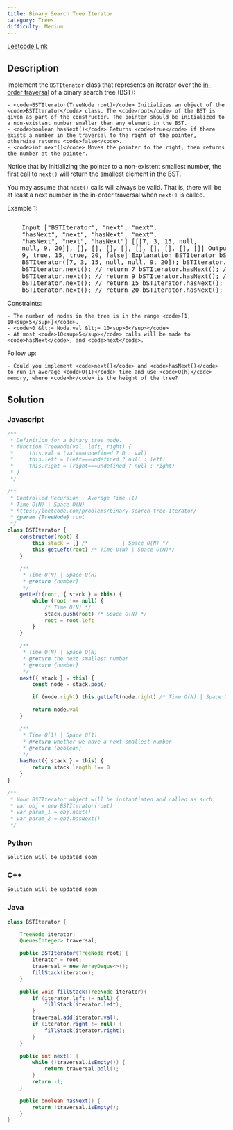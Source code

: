 ```yaml
---
title: Binary Search Tree Iterator
category: Trees
difficulty: Medium
---
```


<Callout>

[Leetcode Link](https://leetcode.com/problems/binary-search-tree-iterator)

</Callout>

## Description

Implement the <code>BSTIterator</code> class that represents an iterator over the <a href="https://en.wikipedia.org/wiki/Tree_traversal#In-order_(LNR)" target="_blank">in-order traversal</a> of a binary search tree (BST):

    - <code>BSTIterator(TreeNode root)</code> Initializes an object of the <code>BSTIterator</code> class. The <code>root</code> of the BST is given as part of the constructor. The pointer should be initialized to a non-existent number smaller than any element in the BST.
    - <code>boolean hasNext()</code> Returns <code>true</code> if there exists a number in the traversal to the right of the pointer, otherwise returns <code>false</code>.
    - <code>int next()</code> Moves the pointer to the right, then returns the number at the pointer.

Notice that by initializing the pointer to a non-existent smallest number, the first call to <code>next()</code> will return the smallest element in the BST.

You may assume that <code>next()</code> calls will always be valid. That is, there will be at least a next number in the in-order traversal when <code>next()</code> is called.

Example 1:

<Image
	alt=""
	src="https://assets.leetcode.com/uploads/2018/12/25/bst-tree.png"
	width={189}
	height={178}
/>
<br />

<pre className="overflow-x-auto">
	Input [&quot;BSTIterator&quot;, &quot;next&quot;, &quot;next&quot;,
	&quot;hasNext&quot;, &quot;next&quot;, &quot;hasNext&quot;, &quot;next&quot;,
	&quot;hasNext&quot;, &quot;next&quot;, &quot;hasNext&quot;] [[[7, 3, 15, null,
	null, 9, 20]], [], [], [], [], [], [], [], [], []] Output [null, 3, 7, true,
	9, true, 15, true, 20, false] Explanation BSTIterator bSTIterator = new
	BSTIterator([7, 3, 15, null, null, 9, 20]); bSTIterator.next(); // return 3
	bSTIterator.next(); // return 7 bSTIterator.hasNext(); // return True
	bSTIterator.next(); // return 9 bSTIterator.hasNext(); // return True
	bSTIterator.next(); // return 15 bSTIterator.hasNext(); // return True
	bSTIterator.next(); // return 20 bSTIterator.hasNext(); // return False
</pre>

Constraints:

    - The number of nodes in the tree is in the range <code>[1, 10<sup>5</sup>]</code>.
    - <code>0 &lt;= Node.val &lt;= 10<sup>6</sup></code>
    - At most <code>10<sup>5</sup></code> calls will be made to <code>hasNext</code>, and <code>next</code>.

Follow up:

    - Could you implement <code>next()</code> and <code>hasNext()</code> to run in average <code>O(1)</code> time and use <code>O(h)</code> memory, where <code>h</code> is the height of the tree?

## Solution

### Javascript

```javascript
/**
 * Definition for a binary tree node.
 * function TreeNode(val, left, right) {
 *     this.val = (val===undefined ? 0 : val)
 *     this.left = (left===undefined ? null : left)
 *     this.right = (right===undefined ? null : right)
 * }
 */

/**
 * Controlled Recursion - Average Time (1)
 * Time O(N) | Space O(N)
 * https://leetcode.com/problems/binary-search-tree-iterator/
 * @param {TreeNode} root
 */
class BSTIterator {
	constructor(root) {
		this.stack = [] /*           | Space O(N) */
		this.getLeft(root) /* Time O(N) | Space O(N)*/
	}

	/**
	 * Time O(N) | Space O(H)
	 * @return {number}
	 */
	getLeft(root, { stack } = this) {
		while (root !== null) {
			/* Time O(N) */
			stack.push(root) /* Space O(N) */
			root = root.left
		}
	}

	/**
	 * Time O(N) | Space O(N)
	 * @return the next smallest number
	 * @return {number}
	 */
	next({ stack } = this) {
		const node = stack.pop()

		if (node.right) this.getLeft(node.right) /* Time O(N) | Space O(N) */

		return node.val
	}

	/**
	 * Time O(1) | Space O(1)
	 * @return whether we have a next smallest number
	 * @return {boolean}
	 */
	hasNext({ stack } = this) {
		return stack.length !== 0
	}
}

/**
 * Your BSTIterator object will be instantiated and called as such:
 * var obj = new BSTIterator(root)
 * var param_1 = obj.next()
 * var param_2 = obj.hasNext()
 */
```

### Python

```python
Solution will be updated soon
```

### C++

```cpp
Solution will be updated soon
```

### Java

```java
class BSTIterator {

    TreeNode iterator;
    Queue<Integer> traversal;

    public BSTIterator(TreeNode root) {
        iterator = root;
        traversal = new ArrayDeque<>();
        fillStack(iterator);
    }

    public void fillStack(TreeNode iterator){
        if (iterator.left != null) {
            fillStack(iterator.left);
        }
        traversal.add(iterator.val);
        if (iterator.right != null) {
            fillStack(iterator.right);
        }
    }

    public int next() {
        while (!traversal.isEmpty()) {
            return traversal.poll();
        }
        return -1;
    }

    public boolean hasNext() {
        return !traversal.isEmpty();
    }
}
```
